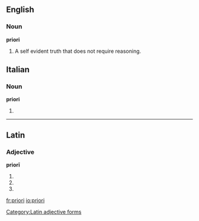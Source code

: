 ==English==
===Noun===
'''priori''' {{m}}

# A self evident truth that does not require reasoning.
==Italian==

===Noun===
'''priori''' {{m}}

# {{plural of|[[priore]]|lang=Italian}}

----

==Latin==

===Adjective===
'''priorī'''

# {{inflection of|prior#Latin|prior|dat|m|s}}
# {{inflection of|prior#Latin|prior|dat|f|s}}
# {{inflection of|prior#Latin|prior|dat|n|s}}

[[Category:Latin adjective forms]]

[[fr:priori]]
[[io:priori]]